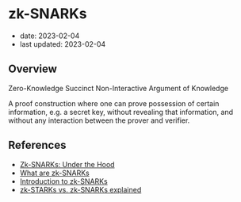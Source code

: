 # zk-SNARKs

- date: 2023-02-04
- last updated: 2023-02-04

## Overview

Zero-Knowledge Succinct Non-Interactive Argument of Knowledge

A proof construction where one can prove possession of certain information, e.g. a secret key, without revealing that information, and without any interaction between the prover and verifier.

## References

- [Zk-SNARKs: Under the Hood](https://medium.com/@VitalikButerin/zk-snarks-under-the-hood-b33151a013f6)
- [What are zk-SNARKs](https://z.cash/technology/zksnarks/)
- [Introduction to zk-SNARKs](https://consensys.net/blog/developers/introduction-to-zk-snarks/)
- [zk-STARKs vs. zk-SNARKs explained](https://cointelegraph.com/explained/zk-starks-vs-zk-snarks-explained)
